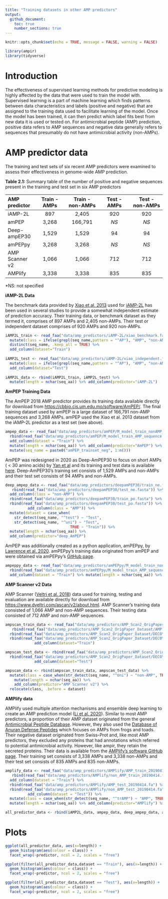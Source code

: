 ```yaml
---
title: "Training datasets in other AMP predictors"
output: 
  github_document:
    toc: true
    number_sections: true
---
```


```r
knitr::opts_chunk$set(echo = TRUE, message = FALSE, warning = FALSE)
```

```r
library(ampir)
library(tidyverse)
```

# Introduction

The effectiveness of supervised learning methods for predictive modeling is highly affected by the data that were used to train the model with. Supervised learning is a part of machine learning which finds patterns between data characteristics and labels (positive and negative) that are assigned to the training data used to facilitate learning of the model. Once the model has been trained, it can then predict which label fits best from new data it is used or tested on. For antimicrobial peptide (AMP) prediction, positive data refers to AMP sequences and negative data generally refers to sequences that presumably do not have antimicrobial activity (non-AMPs).

# AMP predictor data

The training and test sets of six recent AMP predictors were examined to assess their effectiveness in genome-wide AMP prediction. 

**Table 2.1:** Summary table of the number of positive and negative sequences present in the training and test set in six AMP predictors

| AMP predictor | Train - AMPs | Train - non-AMPs | Test - AMPs | Test - non-AMPs |
| :--- | :---: | :---: | :---: | :---: |
| iAMP-2L | 897 | 2,405 | 920 | 920 |
| amPEP | 3,268 | 166,791 | *NS* | *NS* |
| Deep-ampEP30 | 1,529  | 1,529 | 94 | 94 |
| amPEPpy | 3,268 | 3,268 | *NS* | *NS* |
| AMP Scanner v2 | 1,066 | 1,066 | 712 | 712
| AMPlify | 3,338 | 3,338 | 835 | 835

*NS: not specified

**iAMP-2L Data**

The benchmark data provided by [Xiao et al. 2013](https://doi.org/10.1016/j.ab.2013.01.019) used for [iAMP-2L](http://www.jci-bioinfo.cn/iAMP/data.html) has been used in several studies to provide a somewhat independent estimate of prediction accuracy. Their training data, or benchmark dataset as they termed it, comprises of 897 AMPs and 2,405 non-AMPs. Their test or independent dataset comprises of 920 AMPs and 920 non-AMPs.  

```r
iAMP2L_train <- read_faa("data/amp_predictors/iAMP-2L/xiao_benchmark.fasta") %>% 
  mutate(class = ifelse(grepl(seq_name,pattern = "^AP"), "AMP", "non-AMP")) %>% 
  distinct(seq_name, .keep_all = TRUE) %>%
  add_column(dataset="Train") 
  
iAMP2L_test <- read_faa("data/amp_predictors/iAMP-2L/xiao_independent.fasta") %>% 
  mutate(class = ifelse(grepl(seq_name,pattern = "^AP"), "AMP", "non-AMP")) %>%
  add_column(dataset="Test") 
  
iAMP2L_data <- rbind(iAMP2L_train, iAMP2L_test) %>%
  mutate(length = nchar(seq_aa)) %>% add_column(predictor="iAMP-2L")

```

**AmPEP Training Data**

The AmPEP 2018 AMP predictor provides its training data available directly for download from [https://cbbio.cis.um.edu.mo/software/AmPEP/](https://cbbio.cis.um.edu.mo/software/AmPEP/). The final training dataset used by amPEP is a large dataset of 166,791 non-AMP sequences and 3,268 AMPs. amPEP used the Xiao et al. 2013 dataset from the iAMP-2L predictor as a test set (see above).  

```r
ampep_data <- read_faa("data/amp_predictors/amPEP/M_model_train_nonAMP_sequence.fasta") %>% add_column(class="non-AMP") %>% 
  rbind(read_faa("data/amp_predictors/amPEP/M_model_train_AMP_sequence.fasta") %>% add_column(class="AMP")) %>% 
  add_column(dataset = "Train") %>%
  mutate(length = nchar(seq_aa)) %>% add_column(predictor="AmPEP") %>%
  mutate(seq_name = paste0("amPEP_trainset_neg", 1:n()))
```

AmPEP was redesigned in 2020 as Deep-AmPEP30 to focus on short AMPs ( < 30 amino acids) by [Yan et al](https://doi.org/10.1016/j.omtn.2020.05.006) and its training and test data is available [here](https://cbbio.online/AxPEP/?action=dataset). Deep-AmPEP30's training set consists of 1,529 AMPs and non-AMPs and their test set consists of 94 AMPs and non-AMPs.

```r
deep_ampep_data <- read_faa("data/amp_predictors/deepamPEP30/train_ne.fasta") %>%
   rbind(read_faa("data/amp_predictors/deepamPEP30/test_ne.fasta")) %>%
  add_column(class = "non-AMP") %>%
  rbind(read_faa("data/amp_predictors/deepamPEP30/train_po.fasta") %>%
  rbind(read_faa("data/amp_predictors/deepamPEP30/test_po.fasta")) %>%
          add_column(class = "AMP")) %>%
  mutate(dataset = case_when(
    str_detect(seq_name, "^test") ~ "Test",
    str_detect(seq_name, "^uni") ~ "Test",
                             TRUE ~ "Train")) %>%
  mutate(length = nchar(seq_aa)) %>% 
  add_column(predictor="deep_AmPEP")

```


AmPEP was additionally created as a python application, amPEPpy, by [Lawrence et al. 2020](https://doi.org/10.1093/bioinformatics/btaa917). amPEPpy's training data originated from amPEP and were obtained via amPEPpy's [GitHub page](https://github.com/tlawrence3/amPEPpy).

```r
ampeppy_data <- read_faa("data/amp_predictors/amPEPpy/M_model_train_nonAMP_sequence.numbered.proplen.subsample.fasta") %>% add_column(class="non-AMP") %>% 
  rbind(read_faa("data/amp_predictors/amPEPpy/M_model_train_AMP_sequence.numbered.fasta") %>% add_column(class="AMP")) %>% 
  add_column(dataset = "Train") %>% mutate(length = nchar(seq_aa)) %>% add_column(predictor="AmPEPpy")
```

**AMP Scanner v2 Data**

AMP Scanner ([Veltri et al. 2018](https://doi.org/10.1093/bioinformatics/bty179])) data used for training, testing and evaluation are available directly for download from [https://www.dveltri.com/ascan/v2/about.html](https://www.dveltri.com/ascan/v2/about.html). AMP Scanner's training data consisted of 1,066 AMP and non-AMP sequences. Their testing data consisted of 712 AMP and non-AMP sequences. 

```r
ampscan_train_data <- read_faa("data/amp_predictors/AMP_Scan2_OrigPaper_Dataset/AMP.tr.fa") %>%
   rbind(read_faa("data/amp_predictors/AMP_Scan2_OrigPaper_Dataset/AMP.eval.fa")) %>%
  rbind(read_faa("data/amp_predictors/AMP_Scan2_OrigPaper_Dataset/DECOY.tr.fa")) %>%
  rbind(read_faa("data/amp_predictors/AMP_Scan2_OrigPaper_Dataset/DECOY.eval.fa")) %>%
             add_column(dataset="Train")

ampscan_test_data <- rbind(read_faa("data/amp_predictors/AMP_Scan2_OrigPaper_Dataset/AMP.te.fa")) %>%
  rbind(read_faa("data/amp_predictors/AMP_Scan2_OrigPaper_Dataset/DECOY.te.fa")) %>%
             add_column(dataset="Test")

ampscan_data <- rbind(ampscan_train_data, ampscan_test_data) %>%
  mutate(class = case_when(str_detect(seq_name, "^Uni") ~ "non-AMP", TRUE ~ "AMP")) %>%
    mutate(length = nchar(seq_aa)) %>% 
    add_column(predictor="AMP Scanner v2") %>%
  relocate(class, .before = dataset)
```

**AMPlify data**

AMPlify used multiple attention mechanisms and ensemble deep learning to create an AMP prediction model ([Li et al. 2020](https://doi.org/10.1101/2020.06.16.155705)). Similar to most AMP predictors, a proportion of their AMP dataset originated from the general [Antimicrobial Peptide Database](http://aps.unmc.edu/AP). However, they also used the [Database of Anuran Defense Peptides](http://split4.pmfst.hr/dadp/0) which focuses on AMPs from frogs and toads. Their negative dataset originated from Swiss-Prot and, like most AMP predictors, they excluded any proteins that had annotations which referred to potential antimicrobial activity. However, like ampir, they retain the secreted proteins. Their data is available from the [AMPlify's software GitHub page](https://github.com/bcgsc/AMPlify). Their training set consists of 3,338 AMPs and 3,338 non-AMPs and their test set consists of 835 AMPs and 835 non-AMPs.

```r
amplify_data <- read_faa("data/amp_predictors/AMPlify/AMP_train_20190414.fa") %>%
   rbind(read_faa("data/amp_predictors/AMPlify/non_AMP_train_20190414.fa")) %>%
  add_column(dataset = "Train") %>%
  rbind(read_faa("data/amp_predictors/AMPlify/AMP_test_20190414.fa") %>%
  rbind(read_faa("data/amp_predictors/AMPlify/non_AMP_test_20190414.fa")) %>%
          add_column(dataset = "Test")) %>%
  mutate(class = case_when(str_detect(seq_name, "^trAMP") ~ "AMP", TRUE ~ "non-AMP")) %>%
  mutate(length = nchar(seq_aa)) %>% add_column(predictor="AMPlify") %>% relocate(class, .before = dataset)

```

```r
all_predictor_data <- rbind(iAMP2L_data, ampep_data, deep_ampep_data, ampeppy_data, ampscan_data, amplify_data)
```

# Plots

```r
ggplot(all_predictor_data, aes(x=length)) +
  geom_histogram(aes(colour = class)) +
  facet_wrap(~predictor, ncol = 2, scales = "free")

ggplot(filter(all_predictor_data,dataset == "Train"), aes(x=length)) +
  geom_histogram(aes(colour = class)) +
  facet_wrap(~predictor, ncol = 2, scales = "free")

ggplot(filter(all_predictor_data,dataset == "Test"), aes(x=length)) +
  geom_histogram(aes(colour = class)) +
  facet_wrap(~predictor, ncol = 2, scales = "free")
```


